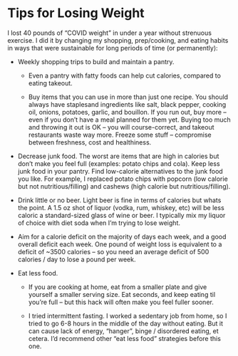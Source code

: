 # Tips for Losing Weight

I lost 40 pounds of "COVID weight" in under a year without strenuous exercise. I did it by changing my shopping, prep/cooking, and eating habits in ways that were sustainable for long periods of time (or permanently):

-   Weekly shopping trips to build and maintain a pantry.

    -   Even a pantry with fatty foods can help cut calories, compared to eating takeout.

    -   Buy items that you can use in more than just one recipe. You should always have staplesand ingredients like salt, black pepper, cooking oil, onions, potatoes, garlic, and bouillon. If you run out, buy more -- even if you don't have a meal planned for them yet. Buying too much and throwing it out is OK -- you will course-correct, and takeout restaurants waste way more. Freeze some stuff -- compromise between freshness, cost and healthiness.
  
-   Decrease junk food. The worst are items that are high in calories but don't make you feel full (examples: potato chips and cola). Keep less junk food in your pantry. Find low-calorie alternatives to the junk food you like. For example, I replaced potato chips with popcorn (low calorie but not nutritious/filling) and cashews (high calorie but nutritious/filling).

-   Drink little or no beer. Light beer is fine in terms of calories but whats the point. A 1.5 oz shot of liquor (vodka, rum, whiskey, etc) will be less caloric a standard-sized glass of wine or beer. I typically mix my liquor of choice with diet soda when I'm trying to lose weight.

-   Aim for a calorie deficit on the majority of days each week, and a good overall deficit each week. One pound of weight loss is equivalent to a deficit of \~3500 calories -- so you need an average deficit of 500 calories / day to lose a pound per week.

-   Eat less food.

    -   If you are cooking at home, eat from a smaller plate and give yourself a smaller serving size. Eat seconds, and keep eating til you're full -- but this hack will often make you feel fuller sooner.

    -   I tried intermittent fasting. I worked a sedentary job from home, so I tried to go 6-8 hours in the middle of the day without eating. But it can cause lack of energy, "hanger", binge / disordered eating, et cetera. I'd recommend other "eat less food" strategies before this one.
